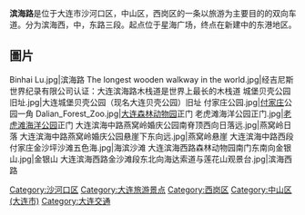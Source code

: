 {{expand|time=2014-01-20T06:53:42+00:00}}

'''滨海路'''是位于大连市沙河口区，中山区，西岗区的一条以旅游为主要目的的双向车道。分为滨海西，中，东路三段。起点位于星海广场，终点在新建中的东港地区。

==圖片==
<gallery mode=packed>
Binhai Lu.jpg|滨海路
The longest wooden walkway in the world.jpg|经吉尼斯世界纪录有限公司认证：大连滨海路木栈道是世界上最长的木栈道
城堡贝壳公园旧址.jpg|大连城堡贝壳公园（现名大连贝壳公园）旧址
付家庄公园.jpg|[[付家庄|付家庄]]公园一角
Dalian_Forest_Zoo.jpg|[[大连森林动物园|大连森林动物园]]正门
老虎滩海洋公园正门.jpg|[[老虎滩海洋公园|老虎滩海洋公园]]正门
大连滨海中路燕窝岭婚庆公园南脊顶西向日落远.jpg|燕窝岭日落
大连滨海中路燕窝岭婚庆公园悬崖下东向远.jpg|燕窝岭悬崖
大连滨海中路西段付家庄金沙坪沙滩五色海.jpg|海滨沙滩
大连滨海西路森林动物园南门东南向金银山.jpg|金银山
大连滨海西路金沙滩段东北向海达索道与莲花山观景台.jpg|滨海西路
</gallery>

{{道路小作品}}

[[Category:沙河口区|Category:沙河口区]]
[[Category:大连旅游景点|Category:大连旅游景点]]
[[Category:西岗区|Category:西岗区]]
[[Category:中山区_(大连市)|Category:中山区 (大连市)]]
[[Category:大连交通|Category:大连交通]]
